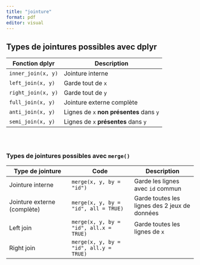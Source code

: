 ```yaml
---
title: "jointure"
format: pdf
editor: visual
---
```


## Types de jointures possibles avec dplyr

| Fonction dplyr     | Description                              |
|--------------------|------------------------------------------|
| `inner_join(x, y)` | Jointure interne                         |
| `left_join(x, y)`  | Garde tout de `x`                        |
| `right_join(x, y)` | Garde tout de `y`                        |
| `full_join(x, y)`  | Jointure externe complète                |
| `anti_join(x, y)`  | Lignes de `x` **non présentes** dans `y` |
| `semi_join(x, y)`  | Lignes de `x` **présentes** dans `y`     |

```r

```

```r

```

```r

```

### Types de jointures possibles avec `merge()`

| Type de jointure | Code | Description |
|----|----|----|
| Jointure interne | `merge(x, y, by = "id")` | Garde les lignes avec `id` commun |
| Jointure externe (complète) | `merge(x, y, by = "id", all = TRUE)` | Garde toutes les lignes des 2 jeux de données |
| Left join | `merge(x, y, by = "id", all.x = TRUE)` | Garde toutes les lignes de `x` |
| Right join | `merge(x, y, by = "id", all.y = TRUE)` |  |
